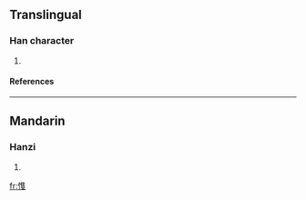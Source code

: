 ==Translingual==
===Han character===
{{Han char|rn=61|rad=心|as=10|sn=13|four=9304<sub>7</sub>|canj=心人土水 (POGE)}}
# {{defn|Han|sort=心10}}
====References====
{{Han ref|kx=0396.180|dkj=10992|dj=0735.040|hdz=42337.110|uh=612F|ud=24879|bh=DD6E|bd=56686}}

----
==Mandarin==
===Hanzi===
{{cmn-hanzi|pin=[[sǒng]] (song3)|wg=sung<sup>3</sup>}}
# {{defn|Mandarin}}

[[fr:愯]]